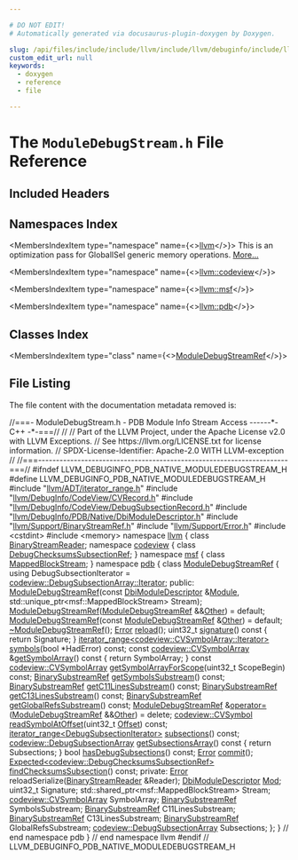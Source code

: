 ```yaml
---

# DO NOT EDIT!
# Automatically generated via docusaurus-plugin-doxygen by Doxygen.

slug: /api/files/include/include/llvm/include/llvm/debuginfo/include/llvm/debuginfo/pdb/include/llvm/debuginfo/pdb/native/moduledebugstream-h
custom_edit_url: null
keywords:
  - doxygen
  - reference
  - file

---
```





# The `ModuleDebugStream.h` File Reference

<DoxygenPage pluginConfig={pluginConfig}>



## Included Headers

<IncludesList>
<IncludesListItem
  filePath="llvm/ADT/iterator_range.h"
  permalink="/docs/api/files/include/include/llvm/include/llvm/adt/iterator-range-h"
  isLocal="true" />
<IncludesListItem
  filePath="llvm/DebugInfo/CodeView/CVRecord.h"
  permalink="/docs/api/files/include/include/llvm/include/llvm/debuginfo/include/llvm/debuginfo/codeview/cvrecord-h"
  isLocal="true" />
<IncludesListItem
  filePath="llvm/DebugInfo/CodeView/DebugSubsectionRecord.h"
  permalink="/docs/api/files/include/include/llvm/include/llvm/debuginfo/include/llvm/debuginfo/codeview/debugsubsectionrecord-h"
  isLocal="true" />
<IncludesListItem
  filePath="llvm/DebugInfo/PDB/Native/DbiModuleDescriptor.h"
  permalink="/docs/api/files/include/include/llvm/include/llvm/debuginfo/include/llvm/debuginfo/pdb/include/llvm/debuginfo/pdb/native/dbimoduledescriptor-h"
  isLocal="true" />
<IncludesListItem
  filePath="llvm/Support/BinaryStreamRef.h"
  permalink="/docs/api/files/include/include/llvm/include/llvm/support/binarystreamref-h"
  isLocal="true" />
<IncludesListItem
  filePath="llvm/Support/Error.h"
  permalink="/docs/api/files/include/include/llvm/include/llvm/support/error-h"
  isLocal="true" />
<IncludesListItem
  filePath="cstdint"
  permalink=""
  isLocal="false" />
<IncludesListItem
  filePath="memory"
  permalink=""
  isLocal="false" />
</IncludesList>

## Namespaces Index

<MembersIndex>

<MembersIndexItem
  type="namespace"
  name={<><a href="/docs/api/namespaces/llvm">llvm</a></>}>
This is an optimization pass for GlobalISel generic memory operations. <a href="/docs/api/namespaces/llvm/#details">More...</a>
</MembersIndexItem>

<MembersIndexItem
  type="namespace"
  name={<><a href="/docs/api/namespaces/llvm/codeview">llvm::codeview</a></>}>
</MembersIndexItem>

<MembersIndexItem
  type="namespace"
  name={<><a href="/docs/api/namespaces/llvm/msf">llvm::msf</a></>}>
</MembersIndexItem>

<MembersIndexItem
  type="namespace"
  name={<><a href="/docs/api/namespaces/llvm/pdb">llvm::pdb</a></>}>
</MembersIndexItem>

</MembersIndex>

## Classes Index

<MembersIndex>

<MembersIndexItem
  type="class"
  name={<><a href="/docs/api/classes/llvm/pdb/moduledebugstreamref">ModuleDebugStreamRef</a></>}>
</MembersIndexItem>

</MembersIndex>


## File Listing

The file content with the documentation metadata removed is:

<ProgramListing>

<Link id="l00001" /><CodeLine lineNumber="1"><Highlight kind="comment">//===- ModuleDebugStream.h - PDB Module Info Stream Access ------&#42;- C++ -&#42;-===//</Highlight><Highlight kind="normal"></Highlight></CodeLine>
<Link id="l00002" /><CodeLine lineNumber="2"><Highlight kind="normal"></Highlight><Highlight kind="comment">//</Highlight><Highlight kind="normal"></Highlight></CodeLine>
<Link id="l00003" /><CodeLine lineNumber="3"><Highlight kind="normal"></Highlight><Highlight kind="comment">// Part of the LLVM Project, under the Apache License v2.0 with LLVM Exceptions.</Highlight><Highlight kind="normal"></Highlight></CodeLine>
<Link id="l00004" /><CodeLine lineNumber="4"><Highlight kind="normal"></Highlight><Highlight kind="comment">// See https://llvm.org/LICENSE.txt for license information.</Highlight><Highlight kind="normal"></Highlight></CodeLine>
<Link id="l00005" /><CodeLine lineNumber="5"><Highlight kind="normal"></Highlight><Highlight kind="comment">// SPDX-License-Identifier: Apache-2.0 WITH LLVM-exception</Highlight><Highlight kind="normal"></Highlight></CodeLine>
<Link id="l00006" /><CodeLine lineNumber="6"><Highlight kind="normal"></Highlight><Highlight kind="comment">//</Highlight><Highlight kind="normal"></Highlight></CodeLine>
<Link id="l00007" /><CodeLine lineNumber="7"><Highlight kind="normal"></Highlight><Highlight kind="comment">//===----------------------------------------------------------------------===//</Highlight><Highlight kind="normal"></Highlight></CodeLine>
<Link id="l00008" /><CodeLine lineNumber="8"><Highlight kind="normal"></Highlight></CodeLine>
<Link id="l00009" /><CodeLine lineNumber="9"><Highlight kind="normal"></Highlight><Highlight kind="preprocessor">#ifndef LLVM&#95;DEBUGINFO&#95;PDB&#95;NATIVE&#95;MODULEDEBUGSTREAM&#95;H</Highlight><Highlight kind="normal"></Highlight></CodeLine>
<Link id="l00010" /><CodeLine lineNumber="10"><Highlight kind="normal"></Highlight><Highlight kind="preprocessor">#define LLVM&#95;DEBUGINFO&#95;PDB&#95;NATIVE&#95;MODULEDEBUGSTREAM&#95;H</Highlight><Highlight kind="normal"></Highlight></CodeLine>
<Link id="l00011" /><CodeLine lineNumber="11"><Highlight kind="normal"></Highlight></CodeLine>
<Link id="l00012" /><CodeLine lineNumber="12"><Highlight kind="normal"></Highlight><Highlight kind="preprocessor">#include &quot;<a href="/docs/api/files/include/include/llvm/include/llvm/adt/iterator-range-h">llvm/ADT/iterator&#95;range.h</a>&quot;</Highlight><Highlight kind="normal"></Highlight></CodeLine>
<Link id="l00013" /><CodeLine lineNumber="13"><Highlight kind="normal"></Highlight><Highlight kind="preprocessor">#include &quot;<a href="/docs/api/files/include/include/llvm/include/llvm/debuginfo/include/llvm/debuginfo/codeview/cvrecord-h">llvm/DebugInfo/CodeView/CVRecord.h</a>&quot;</Highlight><Highlight kind="normal"></Highlight></CodeLine>
<Link id="l00014" /><CodeLine lineNumber="14"><Highlight kind="normal"></Highlight><Highlight kind="preprocessor">#include &quot;<a href="/docs/api/files/include/include/llvm/include/llvm/debuginfo/include/llvm/debuginfo/codeview/debugsubsectionrecord-h">llvm/DebugInfo/CodeView/DebugSubsectionRecord.h</a>&quot;</Highlight><Highlight kind="normal"></Highlight></CodeLine>
<Link id="l00015" /><CodeLine lineNumber="15"><Highlight kind="normal"></Highlight><Highlight kind="preprocessor">#include &quot;<a href="/docs/api/files/include/include/llvm/include/llvm/debuginfo/include/llvm/debuginfo/pdb/include/llvm/debuginfo/pdb/native/dbimoduledescriptor-h">llvm/DebugInfo/PDB/Native/DbiModuleDescriptor.h</a>&quot;</Highlight><Highlight kind="normal"></Highlight></CodeLine>
<Link id="l00016" /><CodeLine lineNumber="16"><Highlight kind="normal"></Highlight><Highlight kind="preprocessor">#include &quot;<a href="/docs/api/files/include/include/llvm/include/llvm/support/binarystreamref-h">llvm/Support/BinaryStreamRef.h</a>&quot;</Highlight><Highlight kind="normal"></Highlight></CodeLine>
<Link id="l00017" /><CodeLine lineNumber="17"><Highlight kind="normal"></Highlight><Highlight kind="preprocessor">#include &quot;<a href="/docs/api/files/include/include/llvm/include/llvm/support/error-h">llvm/Support/Error.h</a>&quot;</Highlight><Highlight kind="normal"></Highlight></CodeLine>
<Link id="l00018" /><CodeLine lineNumber="18"><Highlight kind="normal"></Highlight><Highlight kind="preprocessor">#include &lt;cstdint&gt;</Highlight><Highlight kind="normal"></Highlight></CodeLine>
<Link id="l00019" /><CodeLine lineNumber="19"><Highlight kind="normal"></Highlight><Highlight kind="preprocessor">#include &lt;memory&gt;</Highlight><Highlight kind="normal"></Highlight></CodeLine>
<Link id="l00020" /><CodeLine lineNumber="20"><Highlight kind="normal"></Highlight></CodeLine>
<Link id="l00021" /><CodeLine lineNumber="21"><Highlight kind="normal"></Highlight><Highlight kind="keyword">namespace </Highlight><Highlight kind="normal"><a href="/docs/api/namespaces/llvm">llvm</a> &#123;</Highlight></CodeLine>
<Link id="l00022" /><CodeLine lineNumber="22"><Highlight kind="normal"></Highlight><Highlight kind="keyword">class </Highlight><Highlight kind="normal"><a href="/docs/api/classes/llvm/binarystreamreader">BinaryStreamReader</a>;</Highlight></CodeLine>
<Link id="l00023" /><CodeLine lineNumber="23"><Highlight kind="normal"></Highlight><Highlight kind="keyword">namespace </Highlight><Highlight kind="normal"><a href="/docs/api/namespaces/llvm/codeview">codeview</a> &#123;</Highlight></CodeLine>
<Link id="l00024" /><CodeLine lineNumber="24"><Highlight kind="normal"></Highlight><Highlight kind="keyword">class </Highlight><Highlight kind="normal"><a href="/docs/api/classes/llvm/codeview/debugchecksumssubsectionref">DebugChecksumsSubsectionRef</a>;</Highlight></CodeLine>
<Link id="l00025" /><CodeLine lineNumber="25"><Highlight kind="normal">&#125;</Highlight></CodeLine>
<Link id="l00026" /><CodeLine lineNumber="26"><Highlight kind="normal"></Highlight><Highlight kind="keyword">namespace </Highlight><Highlight kind="normal"><a href="/docs/api/namespaces/llvm/msf">msf</a> &#123;</Highlight></CodeLine>
<Link id="l00027" /><CodeLine lineNumber="27"><Highlight kind="normal"></Highlight><Highlight kind="keyword">class </Highlight><Highlight kind="normal"><a href="/docs/api/classes/llvm/msf/mappedblockstream">MappedBlockStream</a>;</Highlight></CodeLine>
<Link id="l00028" /><CodeLine lineNumber="28"><Highlight kind="normal">&#125;</Highlight></CodeLine>
<Link id="l00029" /><CodeLine lineNumber="29"><Highlight kind="normal"></Highlight><Highlight kind="keyword">namespace </Highlight><Highlight kind="normal"><a href="/docs/api/namespaces/llvm/pdb">pdb</a> &#123;</Highlight></CodeLine>
<Link id="l00030" /><CodeLine lineNumber="30"><Highlight kind="normal"></Highlight></CodeLine>
<Link id="l00031" /><CodeLine lineNumber="31" lineLink="/docs/api/classes/llvm/pdb/moduledebugstreamref"><Highlight kind="normal"></Highlight><Highlight kind="keyword">class </Highlight><Highlight kind="normal"><a href="/docs/api/classes/llvm/pdb/moduledebugstreamref/#aaf031f76e488793e1be20b6ef0a0266a">ModuleDebugStreamRef</a> &#123;</Highlight></CodeLine>
<Link id="l00032" /><CodeLine lineNumber="32"><Highlight kind="normal">  </Highlight><Highlight kind="keyword">using </Highlight><Highlight kind="normal">DebugSubsectionIterator = <a href="/docs/api/classes/llvm/varstreamarray/#aa2a501e4fac82ff7604ebcf0a89dec13">codeview::DebugSubsectionArray::Iterator</a>;</Highlight></CodeLine>
<Link id="l00033" /><CodeLine lineNumber="33"><Highlight kind="normal"></Highlight></CodeLine>
<Link id="l00034" /><CodeLine lineNumber="34"><Highlight kind="normal"></Highlight><Highlight kind="keyword">public</Highlight><Highlight kind="normal">:</Highlight></CodeLine>
<Link id="l00035" /><CodeLine lineNumber="35" lineLink="/docs/api/classes/llvm/pdb/moduledebugstreamref/#aaf031f76e488793e1be20b6ef0a0266a"><Highlight kind="normal">  <a href="/docs/api/classes/llvm/pdb/moduledebugstreamref/#aaf031f76e488793e1be20b6ef0a0266a">ModuleDebugStreamRef</a>(</Highlight><Highlight kind="keyword">const</Highlight><Highlight kind="normal"> <a href="/docs/api/classes/llvm/pdb/dbimoduledescriptor">DbiModuleDescriptor</a> &amp;<a href="/docs/api/classes/llvm/module">Module</a>,</Highlight></CodeLine>
<Link id="l00036" /><CodeLine lineNumber="36"><Highlight kind="normal">                       std::unique&#95;ptr&lt;msf::MappedBlockStream&gt; Stream);</Highlight></CodeLine>
<Link id="l00037" /><CodeLine lineNumber="37" lineLink="/docs/api/classes/llvm/pdb/moduledebugstreamref/#a5155f1a2c3222b2ac036da510ed68a3a"><Highlight kind="normal">  <a href="/docs/api/classes/llvm/pdb/moduledebugstreamref/#a5155f1a2c3222b2ac036da510ed68a3a">ModuleDebugStreamRef</a>(<a href="/docs/api/classes/llvm/pdb/moduledebugstreamref/#aaf031f76e488793e1be20b6ef0a0266a">ModuleDebugStreamRef</a> &amp;&amp;<a href="/docs/api/namespaces/llvm/#a9eb4f5b98b70ee4fab9614ed58282c1fa6311ae17c1ee52b36e68aaf4ad066387">Other</a>) = </Highlight><Highlight kind="keywordflow">default</Highlight><Highlight kind="normal">;</Highlight></CodeLine>
<Link id="l00038" /><CodeLine lineNumber="38" lineLink="/docs/api/classes/llvm/pdb/moduledebugstreamref/#ae97ffa6c9b169e3d582a718ea32d9f40"><Highlight kind="normal">  <a href="/docs/api/classes/llvm/pdb/moduledebugstreamref/#ae97ffa6c9b169e3d582a718ea32d9f40">ModuleDebugStreamRef</a>(</Highlight><Highlight kind="keyword">const</Highlight><Highlight kind="normal"> <a href="/docs/api/classes/llvm/pdb/moduledebugstreamref/#aaf031f76e488793e1be20b6ef0a0266a">ModuleDebugStreamRef</a> &amp;<a href="/docs/api/namespaces/llvm/#a9eb4f5b98b70ee4fab9614ed58282c1fa6311ae17c1ee52b36e68aaf4ad066387">Other</a>) = </Highlight><Highlight kind="keywordflow">default</Highlight><Highlight kind="normal">;</Highlight></CodeLine>
<Link id="l00039" /><CodeLine lineNumber="39" lineLink="/docs/api/classes/llvm/pdb/moduledebugstreamref/#ae1e2c3b42cd808f0c154cba3e36ed5aa"><Highlight kind="normal">  <a href="/docs/api/classes/llvm/pdb/moduledebugstreamref/#ae1e2c3b42cd808f0c154cba3e36ed5aa">~ModuleDebugStreamRef</a>();</Highlight></CodeLine>
<Link id="l00040" /><CodeLine lineNumber="40"><Highlight kind="normal"></Highlight></CodeLine>
<Link id="l00041" /><CodeLine lineNumber="41"><Highlight kind="normal">  <a href="/docs/api/classes/llvm/error">Error</a> <a href="/docs/api/classes/llvm/pdb/moduledebugstreamref/#a0384c62524bcae12ec581fe7872a091a">reload</a>();</Highlight></CodeLine>
<Link id="l00042" /><CodeLine lineNumber="42"><Highlight kind="normal"></Highlight></CodeLine>
<Link id="l00043" /><CodeLine lineNumber="43" lineLink="/docs/api/classes/llvm/pdb/moduledebugstreamref/#a1ae35b5e8675c3c90c6023b559682346"><Highlight kind="normal">  uint32&#95;t <a href="/docs/api/classes/llvm/pdb/moduledebugstreamref/#a1ae35b5e8675c3c90c6023b559682346">signature</a>()</Highlight><Highlight kind="keyword"> const </Highlight><Highlight kind="normal">&#123; </Highlight><Highlight kind="keywordflow">return</Highlight><Highlight kind="normal"> Signature; &#125;</Highlight></CodeLine>
<Link id="l00044" /><CodeLine lineNumber="44"><Highlight kind="normal"></Highlight></CodeLine>
<Link id="l00045" /><CodeLine lineNumber="45"><Highlight kind="normal">  <a href="/docs/api/classes/llvm/iterator-range">iterator&#95;range&lt;codeview::CVSymbolArray::Iterator&gt;</a></Highlight></CodeLine>
<Link id="l00046" /><CodeLine lineNumber="46"><Highlight kind="normal">  <a href="/docs/api/classes/llvm/pdb/moduledebugstreamref/#a1eb8555e9a09a5c8b59be791a5c1ec95">symbols</a>(</Highlight><Highlight kind="keywordtype">bool</Highlight><Highlight kind="normal"> &#42;HadError) </Highlight><Highlight kind="keyword">const</Highlight><Highlight kind="normal">;</Highlight></CodeLine>
<Link id="l00047" /><CodeLine lineNumber="47"><Highlight kind="normal"></Highlight></CodeLine>
<Link id="l00048" /><CodeLine lineNumber="48" lineLink="/docs/api/classes/llvm/pdb/moduledebugstreamref/#ac257cc0a54aec70078e95d34a4e9450d"><Highlight kind="normal">  </Highlight><Highlight kind="keyword">const</Highlight><Highlight kind="normal"> <a href="/docs/api/namespaces/llvm/codeview/#a290687148df1bff1e309cd6af93dc035">codeview::CVSymbolArray</a> &amp;<a href="/docs/api/classes/llvm/pdb/moduledebugstreamref/#ac257cc0a54aec70078e95d34a4e9450d">getSymbolArray</a>()</Highlight><Highlight kind="keyword"> const </Highlight><Highlight kind="normal">&#123; </Highlight><Highlight kind="keywordflow">return</Highlight><Highlight kind="normal"> SymbolArray; &#125;</Highlight></CodeLine>
<Link id="l00049" /><CodeLine lineNumber="49"><Highlight kind="normal">  </Highlight><Highlight kind="keyword">const</Highlight><Highlight kind="normal"> <a href="/docs/api/namespaces/llvm/codeview/#a290687148df1bff1e309cd6af93dc035">codeview::CVSymbolArray</a></Highlight></CodeLine>
<Link id="l00050" /><CodeLine lineNumber="50"><Highlight kind="normal">  <a href="/docs/api/classes/llvm/pdb/moduledebugstreamref/#acc3ceed97c05d20da32432877efc7a17">getSymbolArrayForScope</a>(uint32&#95;t ScopeBegin) </Highlight><Highlight kind="keyword">const</Highlight><Highlight kind="normal">;</Highlight></CodeLine>
<Link id="l00051" /><CodeLine lineNumber="51"><Highlight kind="normal"></Highlight></CodeLine>
<Link id="l00052" /><CodeLine lineNumber="52"><Highlight kind="normal">  <a href="/docs/api/structs/llvm/binarysubstreamref">BinarySubstreamRef</a> <a href="/docs/api/classes/llvm/pdb/moduledebugstreamref/#a71e708636f9e1e0e08bf21d7957337b2">getSymbolsSubstream</a>() </Highlight><Highlight kind="keyword">const</Highlight><Highlight kind="normal">;</Highlight></CodeLine>
<Link id="l00053" /><CodeLine lineNumber="53"><Highlight kind="normal">  <a href="/docs/api/structs/llvm/binarysubstreamref">BinarySubstreamRef</a> <a href="/docs/api/classes/llvm/pdb/moduledebugstreamref/#ac0279bdb4d7df354d095d9659f59186a">getC11LinesSubstream</a>() </Highlight><Highlight kind="keyword">const</Highlight><Highlight kind="normal">;</Highlight></CodeLine>
<Link id="l00054" /><CodeLine lineNumber="54"><Highlight kind="normal">  <a href="/docs/api/structs/llvm/binarysubstreamref">BinarySubstreamRef</a> <a href="/docs/api/classes/llvm/pdb/moduledebugstreamref/#ac570cd7e44493be45b56178de80ce692">getC13LinesSubstream</a>() </Highlight><Highlight kind="keyword">const</Highlight><Highlight kind="normal">;</Highlight></CodeLine>
<Link id="l00055" /><CodeLine lineNumber="55"><Highlight kind="normal">  <a href="/docs/api/structs/llvm/binarysubstreamref">BinarySubstreamRef</a> <a href="/docs/api/classes/llvm/pdb/moduledebugstreamref/#aa4ae0fddc13af95a39bc0c0ee6bcbfd0">getGlobalRefsSubstream</a>() </Highlight><Highlight kind="keyword">const</Highlight><Highlight kind="normal">;</Highlight></CodeLine>
<Link id="l00056" /><CodeLine lineNumber="56"><Highlight kind="normal"></Highlight></CodeLine>
<Link id="l00057" /><CodeLine lineNumber="57" lineLink="/docs/api/classes/llvm/pdb/moduledebugstreamref/#a688aaa997ff2fc36f231dde7cb7fd672"><Highlight kind="normal">  <a href="/docs/api/classes/llvm/pdb/moduledebugstreamref/#aaf031f76e488793e1be20b6ef0a0266a">ModuleDebugStreamRef</a> &amp;<a href="/docs/api/classes/llvm/pdb/moduledebugstreamref/#a688aaa997ff2fc36f231dde7cb7fd672">operator=</a>(<a href="/docs/api/classes/llvm/pdb/moduledebugstreamref/#aaf031f76e488793e1be20b6ef0a0266a">ModuleDebugStreamRef</a> &amp;&amp;<a href="/docs/api/namespaces/llvm/#a9eb4f5b98b70ee4fab9614ed58282c1fa6311ae17c1ee52b36e68aaf4ad066387">Other</a>) = </Highlight><Highlight kind="keyword">delete</Highlight><Highlight kind="normal">;</Highlight></CodeLine>
<Link id="l00058" /><CodeLine lineNumber="58"><Highlight kind="normal"></Highlight></CodeLine>
<Link id="l00059" /><CodeLine lineNumber="59"><Highlight kind="normal">  <a href="/docs/api/namespaces/llvm/codeview/#a5cc6234b75e6212142e2a91d34af146f">codeview::CVSymbol</a> <a href="/docs/api/classes/llvm/pdb/moduledebugstreamref/#a24fbe60ecb649ac0bfcc80c5b0fe5d29">readSymbolAtOffset</a>(uint32&#95;t <a href="/docs/api/namespaces/llvm/pdb/#ac10322dc19a928c2dbb83ec9689dc23cadfd0a82c4bf37b1e90b690a22a20692e">Offset</a>) </Highlight><Highlight kind="keyword">const</Highlight><Highlight kind="normal">;</Highlight></CodeLine>
<Link id="l00060" /><CodeLine lineNumber="60"><Highlight kind="normal"></Highlight></CodeLine>
<Link id="l00061" /><CodeLine lineNumber="61"><Highlight kind="normal">  <a href="/docs/api/classes/llvm/iterator-range">iterator&#95;range&lt;DebugSubsectionIterator&gt;</a> <a href="/docs/api/classes/llvm/pdb/moduledebugstreamref/#aea66e04c3b307fe424637e229f089e76">subsections</a>() </Highlight><Highlight kind="keyword">const</Highlight><Highlight kind="normal">;</Highlight></CodeLine>
<Link id="l00062" /><CodeLine lineNumber="62" lineLink="/docs/api/classes/llvm/pdb/moduledebugstreamref/#a8cb9153e420d5d318c3b8df868436852"><Highlight kind="normal">  <a href="/docs/api/namespaces/llvm/codeview/#ab0c1338d371f280ddd1865282e972fd8">codeview::DebugSubsectionArray</a> <a href="/docs/api/classes/llvm/pdb/moduledebugstreamref/#a8cb9153e420d5d318c3b8df868436852">getSubsectionsArray</a>()</Highlight><Highlight kind="keyword"> const </Highlight><Highlight kind="normal">&#123;</Highlight></CodeLine>
<Link id="l00063" /><CodeLine lineNumber="63"><Highlight kind="normal">    </Highlight><Highlight kind="keywordflow">return</Highlight><Highlight kind="normal"> Subsections;</Highlight></CodeLine>
<Link id="l00064" /><CodeLine lineNumber="64"><Highlight kind="normal">  &#125;</Highlight></CodeLine>
<Link id="l00065" /><CodeLine lineNumber="65"><Highlight kind="normal"></Highlight></CodeLine>
<Link id="l00066" /><CodeLine lineNumber="66"><Highlight kind="normal">  </Highlight><Highlight kind="keywordtype">bool</Highlight><Highlight kind="normal"> <a href="/docs/api/classes/llvm/pdb/moduledebugstreamref/#a35a988d0fa612e77433c1822ffad6186">hasDebugSubsections</a>() </Highlight><Highlight kind="keyword">const</Highlight><Highlight kind="normal">;</Highlight></CodeLine>
<Link id="l00067" /><CodeLine lineNumber="67"><Highlight kind="normal"></Highlight></CodeLine>
<Link id="l00068" /><CodeLine lineNumber="68"><Highlight kind="normal">  <a href="/docs/api/classes/llvm/error">Error</a> <a href="/docs/api/classes/llvm/pdb/moduledebugstreamref/#a853d085c7c0b05c6da1e071413dd394e">commit</a>();</Highlight></CodeLine>
<Link id="l00069" /><CodeLine lineNumber="69"><Highlight kind="normal"></Highlight></CodeLine>
<Link id="l00070" /><CodeLine lineNumber="70"><Highlight kind="normal">  <a href="/docs/api/classes/llvm/expected">Expected&lt;codeview::DebugChecksumsSubsectionRef&gt;</a></Highlight></CodeLine>
<Link id="l00071" /><CodeLine lineNumber="71"><Highlight kind="normal">  <a href="/docs/api/classes/llvm/pdb/moduledebugstreamref/#aa879742ca1377c7619439f80e15a116b">findChecksumsSubsection</a>() </Highlight><Highlight kind="keyword">const</Highlight><Highlight kind="normal">;</Highlight></CodeLine>
<Link id="l00072" /><CodeLine lineNumber="72"><Highlight kind="normal"></Highlight></CodeLine>
<Link id="l00073" /><CodeLine lineNumber="73"><Highlight kind="normal"></Highlight><Highlight kind="keyword">private</Highlight><Highlight kind="normal">:</Highlight></CodeLine>
<Link id="l00074" /><CodeLine lineNumber="74"><Highlight kind="normal">  <a href="/docs/api/classes/llvm/error">Error</a> reloadSerialize(<a href="/docs/api/classes/llvm/binarystreamreader">BinaryStreamReader</a> &amp;Reader);</Highlight></CodeLine>
<Link id="l00075" /><CodeLine lineNumber="75"><Highlight kind="normal"></Highlight></CodeLine>
<Link id="l00076" /><CodeLine lineNumber="76"><Highlight kind="normal">  <a href="/docs/api/classes/llvm/pdb/dbimoduledescriptor">DbiModuleDescriptor</a> <a href="/docs/api/namespaces/llvm/#a9db8c44b250b90e3ab7e4d144e7c9c2ea7aeb0277500c86e4aa6bd23f9a737942">Mod</a>;</Highlight></CodeLine>
<Link id="l00077" /><CodeLine lineNumber="77"><Highlight kind="normal"></Highlight></CodeLine>
<Link id="l00078" /><CodeLine lineNumber="78"><Highlight kind="normal">  uint32&#95;t Signature;</Highlight></CodeLine>
<Link id="l00079" /><CodeLine lineNumber="79"><Highlight kind="normal"></Highlight></CodeLine>
<Link id="l00080" /><CodeLine lineNumber="80"><Highlight kind="normal">  std::shared&#95;ptr&lt;msf::MappedBlockStream&gt; Stream;</Highlight></CodeLine>
<Link id="l00081" /><CodeLine lineNumber="81"><Highlight kind="normal"></Highlight></CodeLine>
<Link id="l00082" /><CodeLine lineNumber="82"><Highlight kind="normal">  <a href="/docs/api/namespaces/llvm/codeview/#a290687148df1bff1e309cd6af93dc035">codeview::CVSymbolArray</a> SymbolArray;</Highlight></CodeLine>
<Link id="l00083" /><CodeLine lineNumber="83"><Highlight kind="normal"></Highlight></CodeLine>
<Link id="l00084" /><CodeLine lineNumber="84"><Highlight kind="normal">  <a href="/docs/api/structs/llvm/binarysubstreamref">BinarySubstreamRef</a> SymbolsSubstream;</Highlight></CodeLine>
<Link id="l00085" /><CodeLine lineNumber="85"><Highlight kind="normal">  <a href="/docs/api/structs/llvm/binarysubstreamref">BinarySubstreamRef</a> C11LinesSubstream;</Highlight></CodeLine>
<Link id="l00086" /><CodeLine lineNumber="86"><Highlight kind="normal">  <a href="/docs/api/structs/llvm/binarysubstreamref">BinarySubstreamRef</a> C13LinesSubstream;</Highlight></CodeLine>
<Link id="l00087" /><CodeLine lineNumber="87"><Highlight kind="normal">  <a href="/docs/api/structs/llvm/binarysubstreamref">BinarySubstreamRef</a> GlobalRefsSubstream;</Highlight></CodeLine>
<Link id="l00088" /><CodeLine lineNumber="88"><Highlight kind="normal"></Highlight></CodeLine>
<Link id="l00089" /><CodeLine lineNumber="89"><Highlight kind="normal">  <a href="/docs/api/namespaces/llvm/codeview/#ab0c1338d371f280ddd1865282e972fd8">codeview::DebugSubsectionArray</a> Subsections;</Highlight></CodeLine>
<Link id="l00090" /><CodeLine lineNumber="90"><Highlight kind="normal">&#125;;</Highlight></CodeLine>
<Link id="l00091" /><CodeLine lineNumber="91"><Highlight kind="normal"></Highlight></CodeLine>
<Link id="l00092" /><CodeLine lineNumber="92"><Highlight kind="normal">&#125; </Highlight><Highlight kind="comment">// end namespace pdb</Highlight><Highlight kind="normal"></Highlight></CodeLine>
<Link id="l00093" /><CodeLine lineNumber="93"><Highlight kind="normal">&#125; </Highlight><Highlight kind="comment">// end namespace llvm</Highlight><Highlight kind="normal"></Highlight></CodeLine>
<Link id="l00094" /><CodeLine lineNumber="94"><Highlight kind="normal"></Highlight></CodeLine>
<Link id="l00095" /><CodeLine lineNumber="95"><Highlight kind="normal"></Highlight><Highlight kind="preprocessor">#endif </Highlight><Highlight kind="comment">// LLVM&#95;DEBUGINFO&#95;PDB&#95;NATIVE&#95;MODULEDEBUGSTREAM&#95;H</Highlight><Highlight kind="normal"></Highlight></CodeLine>

</ProgramListing>

</DoxygenPage>
